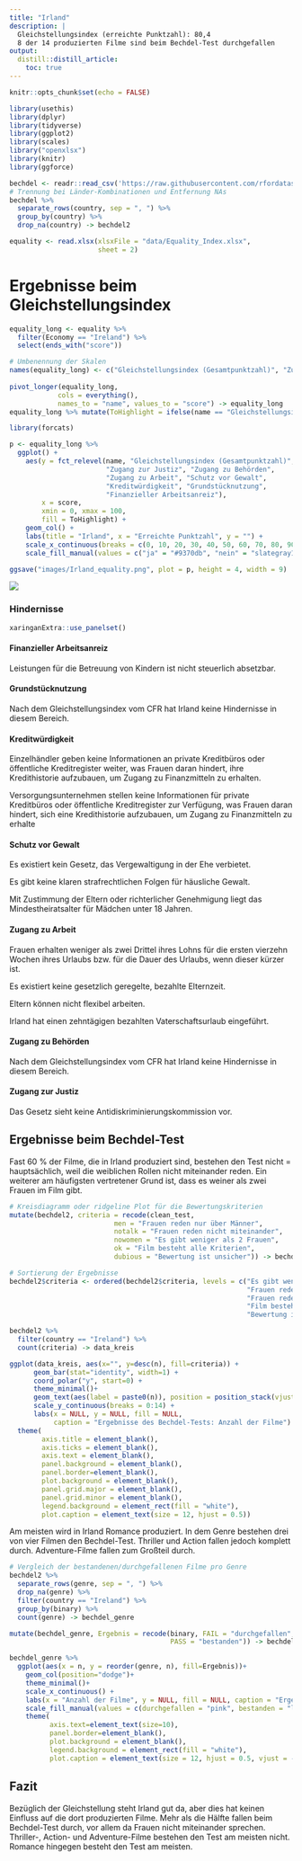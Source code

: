 ```yaml
---
title: "Irland"
description: |
  Gleichstellungsindex (erreichte Punktzahl): 80,4   
  8 der 14 produzierten Filme sind beim Bechdel-Test durchgefallen
output:
  distill::distill_article:
    toc: true
---
```


```r
knitr::opts_chunk$set(echo = FALSE)

library(usethis)
library(dplyr)
library(tidyverse)
library(ggplot2)
library(scales)
library("openxlsx")
library(knitr)
library(ggforce)

bechdel <- readr::read_csv('https://raw.githubusercontent.com/rfordatascience/tidytuesday/master/data/2021/2021-03-09/movies.csv')
# Trennung bei Länder-Kombinationen und Entfernung NAs
bechdel %>%
  separate_rows(country, sep = ", ") %>%
  group_by(country) %>%
  drop_na(country) -> bechdel2

equality <- read.xlsx(xlsxFile = "data/Equality_Index.xlsx", 
                      sheet = 2)
```

# Ergebnisse beim Gleichstellungsindex
```r
equality_long <- equality %>%
  filter(Economy == "Ireland") %>%
  select(ends_with("score"))

# Umbenennung der Skalen
names(equality_long) <- c("Gleichstellungsindex (Gesamtpunktzahl)", "Zugang zu Behörden", "Grundstücknutzung", "Zugang zur Justiz", "Finanzieller Arbeitsanreiz", "Kreditwürdigkeit", "Zugang zu Arbeit", "Schutz vor Gewalt")
  
pivot_longer(equality_long,
            cols = everything(),
            names_to = "name", values_to = "score") -> equality_long
equality_long %>% mutate(ToHighlight = ifelse(name == "Gleichstellungsindex (Gesamtpunktzahl)", "ja", "nein")) -> equality_long

library(forcats)

p <- equality_long %>%
  ggplot() +
    aes(y = fct_relevel(name, "Gleichstellungsindex (Gesamtpunktzahl)", 
                        "Zugang zur Justiz", "Zugang zu Behörden", 
                        "Zugang zu Arbeit", "Schutz vor Gewalt", 
                        "Kreditwürdigkeit", "Grundstücknutzung", 
                        "Finanzieller Arbeitsanreiz"), 
        x = score, 
        xmin = 0, xmax = 100,
        fill = ToHighlight) +
    geom_col() +
    labs(title = "Irland", x = "Erreichte Punktzahl", y = "") +
    scale_x_continuous(breaks = c(0, 10, 20, 30, 40, 50, 60, 70, 80, 90, 100)) +
    scale_fill_manual(values = c("ja" = "#9370db", "nein" = "slategray1"), guide = "none")

ggsave("images/Irland_equality.png", plot = p, height = 4, width = 9)
```

![](images/Irland_equality.png)



### Hindernisse 


```r
xaringanExtra::use_panelset()
```

:::l-body-outset

::::: {.panelset}

::: {.panel}

#### Finanzieller Arbeitsanreiz {.panel-name}

Leistungen für die Betreuung von Kindern ist nicht steuerlich absetzbar.
:::

::: {.panel}

#### Grundstücknutzung {.panel-name}

Nach dem Gleichstellungsindex vom CFR hat Irland keine Hindernisse in diesem Bereich.
:::

::: {.panel}

#### Kreditwürdigkeit {.panel-name}
Einzelhändler geben keine Informationen an private Kreditbüros oder öffentliche Kreditregister weiter, was Frauen daran hindert, ihre Kredithistorie aufzubauen, um Zugang zu Finanzmitteln zu erhalten.

Versorgungsunternehmen stellen keine Informationen für private Kreditbüros oder öffentliche Kreditregister zur Verfügung, was Frauen daran hindert, sich eine Kredithistorie aufzubauen, um Zugang zu Finanzmitteln zu erhalte
:::

::: {.panel}

#### Schutz vor Gewalt {.panel-name}
Es existiert kein Gesetz, das Vergewaltigung in der Ehe verbietet.

Es gibt keine klaren strafrechtlichen Folgen für häusliche Gewalt.

Mit Zustimmung der Eltern oder richterlicher Genehmigung liegt das Mindestheiratsalter für Mädchen unter 18 Jahren.
:::

::: {.panel}

#### Zugang zu Arbeit {.panel-name}
Frauen erhalten weniger als zwei Drittel ihres Lohns für die ersten vierzehn Wochen ihres Urlaubs bzw. für die Dauer des Urlaubs, wenn dieser kürzer ist.

Es existiert keine gesetzlich geregelte, bezahlte Elternzeit.

Eltern können nicht flexibel arbeiten.

Irland hat einen zehntägigen bezahlten Vaterschaftsurlaub eingeführt.
:::

::: {.panel}

#### Zugang zu Behörden {.panel-name}

Nach dem Gleichstellungsindex vom CFR hat Irland keine Hindernisse in diesem Bereich.
:::

::: {.panel}

#### Zugang zur Justiz {.panel-name}
Das Gesetz sieht keine Antidiskriminierungskommission vor.
:::

:::::

:::


## Ergebnisse beim Bechdel-Test
Fast 60 % der Filme, die in Irland produziert sind, bestehen den Test nicht =  hauptsächlich, weil die weiblichen Rollen nicht miteinander reden. Ein weiterer am häufigsten vertretener Grund ist, dass es weiner als zwei Frauen im Film gibt.
```r
# Kreisdiagramm oder ridgeline Plot für die Bewertungskriterien
mutate(bechdel2, criteria = recode(clean_test, 
                          men = "Frauen reden nur über Männer", 
                          notalk = "Frauen reden nicht miteinander", 
                          nowomen = "Es gibt weniger als 2 Frauen", 
                          ok = "Film besteht alle Kriterien",
                          dubious = "Bewertung ist unsicher")) -> bechdel2

# Sortierung der Ergebnisse
bechdel2$criteria <- ordered(bechdel2$criteria, levels = c("Es gibt weniger als 2 Frauen",
                                                           "Frauen reden nicht miteinander",
                                                           "Frauen reden nur über Männer",
                                                           "Film besteht alle Kriterien",
                                                           "Bewertung ist unsicher"))

bechdel2 %>%
  filter(country == "Ireland") %>% 
  count(criteria) -> data_kreis

ggplot(data_kreis, aes(x="", y=desc(n), fill=criteria)) +
      geom_bar(stat="identity", width=1) +
      coord_polar("y", start=0) +
      theme_minimal()+
      geom_text(aes(label = paste0(n)), position = position_stack(vjust = 0.5)) +
      scale_y_continuous(breaks = 0:14) +
      labs(x = NULL, y = NULL, fill = NULL,
           caption = "Ergebnisse des Bechdel-Tests: Anzahl der Filme") +
  theme(
        axis.title = element_blank(), 
        axis.ticks = element_blank(), 
        axis.text = element_blank(),
        panel.background = element_blank(),
        panel.border=element_blank(),
        plot.background = element_blank(), 
        panel.grid.major = element_blank(),
        panel.grid.minor = element_blank(),
        legend.background = element_rect(fill = "white"),
        plot.caption = element_text(size = 12, hjust = 0.5))
```

Am meisten wird in Irland Romance produziert. In dem Genre bestehen drei von vier Filmen den Bechdel-Test. Thriller und Action fallen jedoch komplett durch. Adventure-Filme fallen zum Großteil durch. 
```r
# Vergleich der bestandenen/durchgefallenen Filme pro Genre
bechdel2 %>%
  separate_rows(genre, sep = ", ") %>%
  drop_na(genre) %>%
  filter(country == "Ireland") %>%
  group_by(binary) %>%
  count(genre) -> bechdel_genre

mutate(bechdel_genre, Ergebnis = recode(binary, FAIL = "durchgefallen",
                                        PASS = "bestanden")) -> bechdel_genre

bechdel_genre %>%
  ggplot(aes(x = n, y = reorder(genre, n), fill=Ergebnis))+
    geom_col(position="dodge")+
    theme_minimal()+
    scale_x_continuous() +
    labs(x = "Anzahl der Filme", y = NULL, fill = NULL, caption = "Ergebnisse des Bechdel-Tests nach Genre") +
    scale_fill_manual(values = c(durchgefallen = "pink", bestanden = "lightblue")) +
    theme(
          axis.text=element_text(size=10),    
          panel.border=element_blank(),
          plot.background = element_blank(), 
          legend.background = element_rect(fill = "white"),
          plot.caption = element_text(size = 12, hjust = 0.5, vjust = -1))


```
## Fazit
Bezüglich der Gleichstellung steht Irland gut da, aber dies hat keinen Einfluss auf die dort produzierten Filme. Mehr als die Hälfte fallen beim Bechdel-Test durch, vor allem da Frauen nicht miteinander sprechen. Thriller-, Action- und Adventure-Filme bestehen den Test am meisten nicht. Romance hingegen besteht den Test am meisten. 
